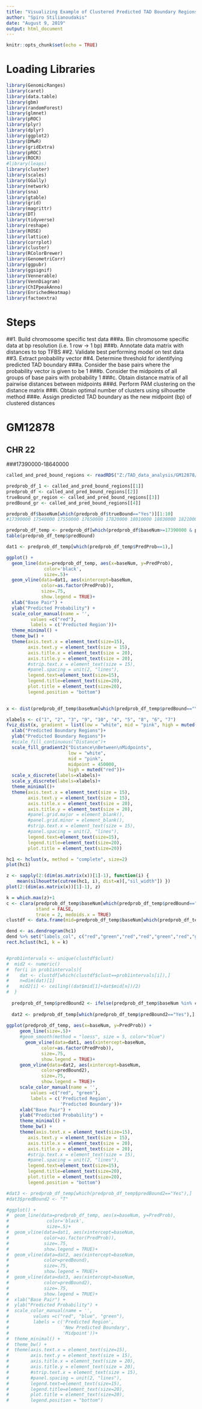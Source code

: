 ```yaml
---
title: "Visualizing Example of Clustered Predicted TAD Boundary Regions"
author: "Spiro Stilianoudakis"
date: "August 9, 2019"
output: html_document
---
```


```r
knitr::opts_chunk$set(echo = TRUE)
```

# Loading Libraries

```r
library(GenomicRanges)
library(caret)
library(data.table)
library(gbm)
library(randomForest)
library(glmnet)
library(pROC)
library(plyr)
library(dplyr)
library(ggplot2)
library(DMwR)
library(gridExtra)
library(pROC)
library(ROCR)
#library(leaps)
library(cluster)
library(scales)
library(GGally)
library(network)
library(sna)
library(gtable)
library(grid)
library(magrittr) 
library(DT)
library(tidyverse)
library(reshape)
library(ROSE)
library(lattice)
library(corrplot)
library(cluster)
library(RColorBrewer)
library(GenometriCorr)
library(ggpubr)
library(ggsignif)
library(Vennerable)
library(VennDiagram)
library(ChIPpeakAnno)
library(EnrichedHeatmap)
library(factoextra)
```

# Steps
##1.	Build chromosome specific test data
###a.	Bin chromosome specific data at bp resolution (i.e. 1 row -> 1 bp)
###b.	Annotate data matrix with distances to top TFBS
##2.	Validate best performing model on test data
##3.	Extract probability vector
##4.	Determine threshold for identifying predicted TAD boundary
###a.	Consider the base pairs where the probability vector is given to be 1 
###b.	Consider the midpoints of all groups of base pairs with probability 1
###c.	Obtain distance matrix of all pairwise distances between midpoints
###d.	Perform PAM clustering on the distance matrix
###i.	Obtain optimal number of clusters using silhouette method
###e.	Assign predicted TAD boundary as the new midpoint (bp) of clustered distances

# GM12878

## CHR 22

###17390000-18640000

```r
called_and_pred_bound_regions <- readRDS("Z:/TAD_data_analysis/GM12878/10kb/results_by_chr/CHR22/smote/distance/enet/called_and_pred_bound_regions.rds")

predprob_df_1 <- called_and_pred_bound_regions[[1]]
predprob_df <- called_and_pred_bound_regions[[2]]
trueBound_gr_region <- called_and_pred_bound_regions[[3]]
predBound_gr <- called_and_pred_bound_regions[[4]]

predprob_df$baseNum[which(predprob_df$trueBound=="Yes")][1:10]
#17390000 17540000 17550000 17650000 17820000 18010000 18030000 18210000 18280000 18640000

predprob_df_temp <- predprob_df[which(predprob_df$baseNum>=17390000 & predprob_df$baseNum<=18640000),]
table(predprob_df_temp$predBound)

dat1 <- predprob_df_temp[which(predprob_df_temp$PredProb==1),]

ggplot() + 
  geom_line(data=predprob_df_temp, aes(x=baseNum, y=PredProb), 
              color='black',
              size=.5)+
  geom_vline(data=dat1, aes(xintercept=baseNum, 
             color=as.factor(PredProb)),
             size=.75,
             show.legend = TRUE)+
  xlab("Base Pair") +
  ylab("Predicted Probability") +
  scale_color_manual(name = '', 
         values =c("red"),
         labels = c('Predicted Region'))+
  theme_minimal() +
  theme_bw() +
  theme(axis.text.x = element_text(size=15),
        axis.text.y = element_text(size = 15),
        axis.title.x = element_text(size = 20),
        axis.title.y = element_text(size = 20),
        #strip.text.x = element_text(size = 15),
        #panel.spacing = unit(2, "lines"),
        legend.text=element_text(size=15),
        legend.title=element_text(size=20),
        plot.title = element_text(size=20),
        legend.position = "bottom")
  

x <- dist(predprob_df_temp$baseNum[which(predprob_df_temp$predBound=="Yes")], method = "euclidean")

xlabels <- c("1", "2", "3", "9", "10", "4", "5", "8", "6", "7")
fviz_dist(x, gradient = list(low = "white", mid = "pink", high = muted("red")))+
  xlab("Predicted Boundary Regions")+
  ylab("Predicted Boundary Regions")+
  #scale_fill_continuous("Distance")+
  scale_fill_gradient2("Distance\nBetween\nMidpoints",
                       low = "white", 
                       mid = "pink",
                       midpoint = 450000,
                       high = muted("red"))+
  scale_x_discrete(labels=xlabels)+
  scale_y_discrete(labels=xlabels)+
  theme_minimal()+
  theme(axis.text.x = element_text(size = 15),
        axis.text.y = element_text(size = 15),
        axis.title.x = element_text(size = 20),
        axis.title.y = element_text(size = 20),
        #panel.grid.major = element_blank(),
        #panel.grid.minor = element_blank(),
        #strip.text.x = element_text(size = 15),
        #panel.spacing = unit(2, "lines"),
        legend.text=element_text(size=15),
        legend.title=element_text(size=20),
        plot.title = element_text(size=20))

hc1 <- hclust(x, method = "complete", size=2)
plot(hc1)

z <- sapply(2:(dim(as.matrix(x))[1]-1), function(i) { 
    mean(silhouette(cutree(hc1, i), dist=x)[,"sil_width"]) })
plot(2:(dim(as.matrix(x))[1]-1), z)

k = which.max(z)+1
c <- clara(predprob_df_temp$baseNum[which(predprob_df_temp$predBound=="Yes")], k=k, metric = "euclidean",
           stand = FALSE, 
           trace = 2, medoids.x = TRUE)
clustdf <- data.frame(mid=predprob_df_temp$baseNum[which(predprob_df_temp$predBound=="Yes")], clust=c$clustering, medoid=ifelse(predprob_df_temp$baseNum[which(predprob_df_temp$predBound=="Yes")] %in% c$medoids, "Yes", "No"))

dend <- as.dendrogram(hc1)
dend %>% set("labels_col", c("red","green","red","red","green","red","green","red","red","green")) %>% set("labels_cex", 2) %>% plot(main = "Clustered Distances")
rect.hclust(hc1, k = k)


#prob1intervals <- unique(clustdf$clust)
#  mid2 <- numeric()
#  for(i in prob1intervals){
#    dat <- clustdf[which(clustdf$clust==prob1intervals[i]),]
#    n=dim(dat)[1]
#    mid2[i] <- ceiling((dat$mid[1]+dat$mid[n])/2)
#  }
  
  predprob_df_temp$predBound2 <- ifelse(predprob_df_temp$baseNum %in% c$medoids, "Yes", "No")
  
  dat2 <- predprob_df_temp[which(predprob_df_temp$predBound2=="Yes"),]
  
ggplot(predprob_df_temp, aes(x=baseNum, y=PredProb)) +
     geom_line(size=.5)+
     #geom_smooth(method = "loess", size = 5, color="blue")
	   geom_vline(data=dat1, aes(xintercept=baseNum, 
             color=as.factor(PredProb)),
             size=.75,
             show.legend = TRUE)+
     geom_vline(data=dat2, aes(xintercept=baseNum, 
             color=predBound2),
             size=.75,
             show.legend = TRUE)+
     scale_color_manual(name = '', 
         values =c("red", "green"),
         labels = c('Predicted Region',
                    'Predicted Boundary'))+
     xlab("Base Pair") +
     ylab("Predicted Probability") +
     theme_minimal() +
     theme_bw() +
     theme(axis.text.x = element_text(size=15),
        axis.text.y = element_text(size = 15),
        axis.title.x = element_text(size = 20),
        axis.title.y = element_text(size = 20),
        #strip.text.x = element_text(size = 15),
        #panel.spacing = unit(2, "lines"),
        legend.text=element_text(size=15),
        legend.title=element_text(size=20),
        plot.title = element_text(size=20),
        legend.position = "bottom")

#dat3 <- predprob_df_temp[which(predprob_df_temp$predBound2=="Yes"),]
#dat3$predBound2 <- "T"

#ggplot() + 
#  geom_line(data=predprob_df_temp, aes(x=baseNum, y=PredProb), 
#              color='black',
#              size=.5)+
#  geom_vline(data=dat1, aes(xintercept=baseNum, 
#             color=as.factor(PredProb)),
#             size=.75,
#             show.legend = TRUE)+
#  geom_vline(data=dat2, aes(xintercept=baseNum, 
#             color=predBound),
#             size=.75,
#             show.legend = TRUE)+
#  geom_vline(data=dat3, aes(xintercept=baseNum, 
#             color=predBound2),
#             size=.75,
#             show.legend = TRUE)+
#  xlab("Base Pair") +
#  ylab("Predicted Probability") +
#  scale_color_manual(name = '', 
#         values =c("red", "blue", "green"),
#         labels = c('Predicted Region',
#                    'New Predicted Boundary',
#                    'Midpoint'))+
#  theme_minimal() +
#  theme_bw() +
#  theme(axis.text.x = element_text(size=15),
#        axis.text.y = element_text(size = 15),
#        axis.title.x = element_text(size = 20),
#        axis.title.y = element_text(size = 20),
#        #strip.text.x = element_text(size = 15),
#        #panel.spacing = unit(2, "lines"),
#        legend.text=element_text(size=15),
#        legend.title=element_text(size=20),
#        plot.title = element_text(size=20),
#        legend.position = "bottom")
  
  
```

